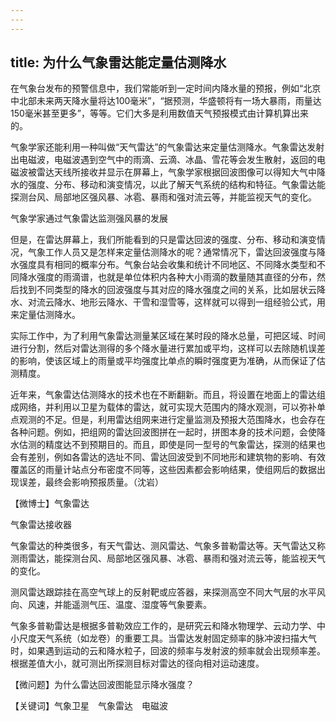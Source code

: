 ```yaml
---
---
---
```

title: 为什么气象雷达能定量估测降水
---




在气象台发布的预警信息中，我们常能听到一定时间内降水量的预报，例如“北京中北部未来两天降水量将达100毫米”，“据预测，华盛顿将有一场大暴雨，雨量达150毫米甚至更多”，等等。它们大多是利用数值天气预报模式由计算机算出来的。

气象学家还能利用一种叫做“天气雷达”的气象雷达来定量估测降水。气象雷达发射出电磁波，电磁波遇到空气中的雨滴、云滴、冰晶、雪花等会发生散射，返回的电磁波被雷达天线所接收并显示在屏幕上，气象学家根据回波图像可以得知大气中降水的强度、分布、移动和演变情况，以此了解天气系统的结构和特征。气象雷达能探测台风、局部地区强风暴、冰雹、暴雨和强对流云等，并能监视天气的变化。

气象学家通过气象雷达监测强风暴的发展



但是，在雷达屏幕上，我们所能看到的只是雷达回波的强度、分布、移动和演变情况，气象工作人员又是怎样来定量估测降水的呢？通常情况下，雷达回波强度与降水强度具有相同的概率分布。气象台站会收集和统计不同地区、不同降水类型和不同降水强度的雨滴谱，也就是单位体积内各种大小雨滴的数量随其直径的分布，然后找到不同类型的降水的回波强度与其对应的降水强度之间的关系，比如层状云降水、对流云降水、地形云降水、干雪和湿雪等，这样就可以得到一组经验公式，用来定量估测降水。

实际工作中，为了利用气象雷达测量某区域在某时段的降水总量，可把区域、时间进行分割，然后对雷达测得的多个降水量进行累加或平均，这样可以去除随机误差的影响，使该区域上的雨量或平均强度比单点的瞬时强度更为准确，从而保证了估测精度。

近年来，气象雷达估测降水的技术也在不断翻新。而且，将设置在地面上的雷达组成网络，并利用以卫星为载体的雷达，就可实现大范围内的降水观测，可以弥补单点观测的不足。但是，利用雷达组网来进行定量监测及预报大范围降水，也会存在各种问题。例如，把组网的雷达回波图拼在一起时，拼图本身的技术问题，会使降水估测的精度达不到预期目的。而且，即使是同一型号的气象雷达，探测的结果也会有差别，例如各雷达的选址不同、雷达回波受到不同地形和建筑物的影响、有效覆盖区的雨量计站点分布密度不同等，这些因素都会影响结果，使组网后的数据出现误差，最终会影响预报质量。（沈岩）





【微博士】气象雷达

气象雷达接收器



气象雷达的种类很多，有天气雷达、测风雷达、气象多普勒雷达等。天气雷达又称测雨雷达，能探测台风、局部地区强风暴、冰雹、暴雨和强对流云等，能监视天气的变化。

测风雷达跟踪挂在高空气球上的反射靶或应答器，来探测高空不同大气层的水平风向、风速，并能遥测气压、温度、湿度等气象要素。

气象多普勒雷达是根据多普勒效应工作的，是研究云和降水物理学、云动力学、中小尺度天气系统（如龙卷）的重要工具。当雷达发射固定频率的脉冲波扫描大气时，如果遇到运动的云和降水粒子，回波的频率与发射波的频率就会出现频率差。根据差值大小，就可测出所探测目标对雷达的径向相对运动速度。

【微问题】为什么雷达回波图能显示降水强度？

【关键词】气象卫星　气象雷达　电磁波